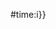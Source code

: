 {{{{{subst|}}}#time:i}}<noinclude>{{documentation|content=
[[Category:日期计算模板|{{PAGENAME}}]]

}}</noinclude>